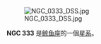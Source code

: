 {{NGCInfoBox|NGCID=NGC 333|發現者=恩斯特·威廉·勒伯萊希特·坦普爾|發現日期=1877年-月-日|其他編號=NGC 333A,MCG -3-3-13|曆元=J2000.0|赤經=58分51.3秒|赤緯=-16°28'8""|星座=鲸鱼座|星體=星系|星等=13.9|表面亮度=14.4|藍等=14.9}}


[[File:NGC_0333_DSS.jpg|thumb]]


'''NGC 333''' 是[[鲸鱼座|鲸鱼座]]的一個[[星系|星系]]。

{{NGCReference|333}}
{{Catalogs|NGC=333}}
{{星系小作品}}